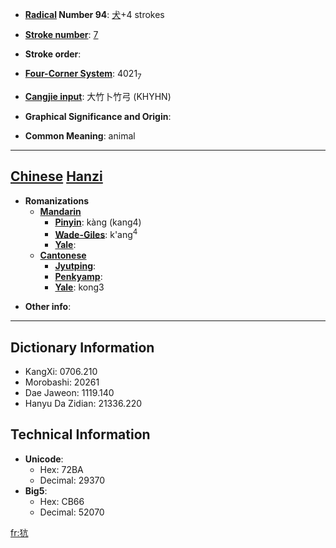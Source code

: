 * '''[[Wiktionary:Chinese radical index| Radical]] Number 94''': [[Wiktionary:Chinese radical index 犬|犬]]+4 strokes

* '''[[Wiktionary:Chinese total strokes index|Stroke number]]''': [[Wiktionary:Chinese total strokes index 7|7]]

* '''Stroke order''': 

* '''[[Wiktionary:Chinese four corner index|Four-Corner System]]''': 4021<sub>7</sub>

* '''[[Wiktionary:Chinese Cangjie index|Cangjie input]]''': 大竹卜竹弓 (KHYHN)

* '''Graphical Significance and Origin''': 

* '''Common Meaning''': animal

----

== [[Chinese]] [[Hanzi]] ==

* '''Romanizations'''
** '''[[Mandarin]]'''
*** '''[[Pinyin]]''': kàng (kang4)
*** '''[[Wade-Giles]]''': k'ang<sup>4</sup>
*** '''[[Yale]]''': 
** '''[[Cantonese]]'''
*** '''[[Jyutping]]''':
*** '''[[Penkyamp]]''': 
*** '''[[Yale]]''': kong3

* '''Other info''': 

----

== Dictionary Information ==

* KangXi: 0706.210
* Morobashi: 20261
* Dae Jaweon: 1119.140
* Hanyu Da Zidian: 21336.220

== Technical Information ==

* '''Unicode''':
** Hex: 72BA
** Decimal: 29370
* '''Big5''':
** Hex: CB66
** Decimal: 52070

[[fr:犺]]